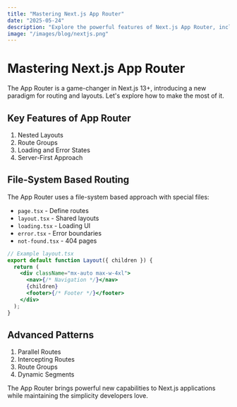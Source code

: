 ```yaml
---
title: "Mastering Next.js App Router"
date: "2025-05-24"
description: "Explore the powerful features of Next.js App Router, including nested layouts, route groups, and server-first approaches for modern web applications."
image: "/images/blog/nextjs.png"
---
```


# Mastering Next.js App Router

The App Router is a game-changer in Next.js 13+, introducing a new paradigm for routing and layouts. Let's explore how to make the most of it.

## Key Features of App Router

1. Nested Layouts
2. Route Groups
3. Loading and Error States
4. Server-First Approach

## File-System Based Routing

The App Router uses a file-system based approach with special files:

- `page.tsx` - Define routes
- `layout.tsx` - Shared layouts
- `loading.tsx` - Loading UI
- `error.tsx` - Error boundaries
- `not-found.tsx` - 404 pages

```jsx
// Example layout.tsx
export default function Layout({ children }) {
  return (
    <div className="mx-auto max-w-4xl">
      <nav>{/* Navigation */}</nav>
      {children}
      <footer>{/* Footer */}</footer>
    </div>
  );
}
```

## Advanced Patterns

1. Parallel Routes
2. Intercepting Routes
3. Route Groups
4. Dynamic Segments

The App Router brings powerful new capabilities to Next.js applications while maintaining the simplicity developers love.
